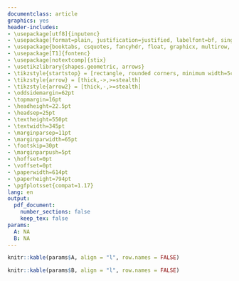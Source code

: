 ```yaml
---
documentclass: article
graphics: yes
header-includes:
- \usepackage[utf8]{inputenc}
- \usepackage[format=plain, justification=justified, labelfont=bf, singlelinecheck=false, textfont=normal]{caption}
- \usepackage{booktabs, csquotes, fancyhdr, float, graphicx, multirow, pdflscape, pdfpages, pgfplots, rotating, setspace, soul, tabularx, tikz}
- \usepackage[T1]{fontenc}
- \usepackage[notextcomp]{stix}
- \usetikzlibrary{shapes.geometric, arrows}
- \tikzstyle{startstop} = [rectangle, rounded corners, minimum width=5cm, minimum height=1.5cm, text centered, draw=black]
- \tikzstyle{arrow} = [thick,->,>=stealth]
- \tikzstyle{arrow2} = [thick,-,>=stealth]
- \oddsidemargin=62pt
- \topmargin=16pt
- \headheight=22.5pt
- \headsep=25pt
- \textheight=550pt
- \textwidth=345pt
- \marginparsep=11pt
- \marginparwidth=65pt
- \footskip=30pt
- \marginparpush=5pt
- \hoffset=0pt
- \voffset=0pt
- \paperwidth=614pt
- \paperheight=794pt
- \pgfplotsset{compat=1.17}
lang: en
output: 
  pdf_document:
    number_sections: false
    keep_tex: false
params:
  A: NA
  B: NA
---
```


\pagestyle{fancy}
\lhead{Allocation Report\\Trial No. 54885/2022/01H}
\rhead{Version: 1.0\\Generated: \today}

\pagenumbering{gobble}
\null\vfill
\begin{center}
\textbf{Trial No. 54885/2022/01H}\\
\vspace{1cm}
\textbf{A Randomized, Controlled, Parallel-Group, Investigator-Initiated Trial to Evaluate the Reduction of Lens Fogging of a Laparoscopic Lens With Endoflator\textregistered~50 Compared to an Unheated Lens}\\~\\
\vspace{1cm}
\Large{\textbf{ALLOCATION REPORT}}
\end{center}
\vfill
\pagebreak
\pagenumbering{gobble}
\begin{large}
\textbf{Cooperation Partner:}\\~\\
\end{large}
\begin{raggedright}
\textbf{Department of Gynaecology, Obstetrics \& Reproductive Medicine}\\
\textbf{Saarland University Medical Center}\\
66424 Homburg (Saar)\\
Germany\\
\vspace{.75cm}
\textbf{Institute for Medical Biometry, Epidemiology \& Medical Informatics}\\
\textbf{Saarland University}\\
66424 Homburg (Saar)\\
Germany\\
\end{raggedright}
\vspace{1.5cm}
\noindent\begin{tabular}{ll}
&Homburg, \today\\
\makebox[2.5in]{\hrulefill}&\makebox[2in]{\hrulefill}\\
\textbf{J Schöpe, MSc}&Place and date\\
Senior Statistician\\
Saarland University\\
\end{tabular}
\vspace{1cm}
\noindent\fbox{%
    \parbox{\textwidth}{\textbf{Non-Disclosure Declaration}\\
This document contains confidential information of the Department of Gynaecology, Obstetrics and Reproductive Medicine (Saarland University Medical Center) and the Institute for Medical Biometry, Epidemiology and Medical Informatics (Saarland University). Neither the document nor the information contained therein should be disclosed or reproduced in whole or in part, without express written consent of the involved cooperation partners.}}
\newpage
\pagenumbering{arabic}
\setcounter{page}{1}
\setcounter{table}{0}
```r
knitr::kable(params$A, align = "l", row.names = FALSE)
```
```r
knitr::kable(params$B, align = "l", row.names = FALSE)
```
